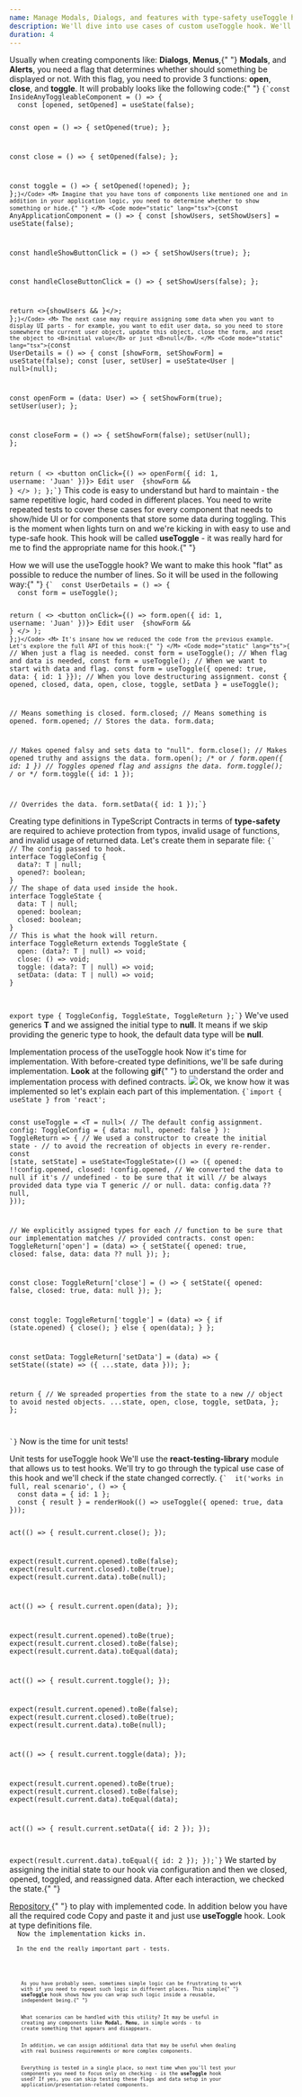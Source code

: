 ```yaml
---
name: Manage Modals, Dialogs, and features with type-safety useToggle hook
description: We'll dive into use cases of custom useToggle hook. We'll implement it, write types and add tests. We'll show the code before and after the implementation of useToggle.
duration: 4
---
```


<Prelude label="Let's understand why you may need the useToggle hook">
  <M>
    Usually when creating components like: <B>Dialogs</B>, <B>Menus</B>,{" "}
    <B>Modals</B>, and <B>Alerts</B>, you need a flag that determines whether
    should something be displayed or not. With this flag, you need to provide 3
    functions: <B>open</B>, <B>close</B>, and <B>toggle</B>. It will probably
    looks like the following code:{" "}
  </M>
  <Code mode="static" lang="tsx">{`const InsideAnyToggleableComponent = () => {
  const [opened, setOpened] = useState(false);
 
  const open = () => {
    setOpened(true);
  };
 
  const close = () => {
    setOpened(false);
  };
 
  const toggle = () => {
    setOpened(!opened);
  };
};`}</Code>
  <M>
    Imagine that you have tons of components like mentioned one and in addition
    in your application logic, you need to determine whether to show something
    or hide.{" "}
  </M>
  <Code mode="static" lang="tsx">{`const AnyApplicationComponent = () => {
  const [showUsers, setShowUsers] = useState(false);
 
  const handleShowButtonClick = () => {
    setShowUsers(true);
  };
 
  const handleCloseButtonClick = () => {
    setShowUsers(false);
  };
 
  return <>{showUsers && <UsersList />}</>;
};`}</Code>
  <M>
    The next case may require assigning some data when you want to display UI
    parts - for example, you want to edit user data, so you need to store
    somewhere the current user object, update this object, close the form, and
    reset the object to <B>initial value</B> or just <B>null</B>.
  </M>
  <Code mode="static" lang="tsx">{`const UserDetails = () => {
  const [showForm, setShowForm] = useState(false);
  const [user, setUser] = useState<User | null>(null);
 
  const openForm = (data: User) => {
    setShowForm(true);
    setUser(user);
  };
 
  const closeForm = () => {
    setShowForm(false);
    setUser(null);
  };
 
  return (
    <>
      <button onClick={() => openForm({ id: 1, username: 'Juan' })}>
        Edit user
      </button>
      {showForm && <UserForm onClose={closeForm} />}
    </>
  );
};`}</Code>
  <M>
    This code is easy to understand but hard to maintain - the same repetitive
    logic, hard coded in different places. You need to write repeated tests to
    cover these cases for every component that needs to show/hide UI or for
    components that store some data during toggling.
  </M>
  <M>
    This is the moment when lights turn on and we're kicking in with easy to use
    and type-safe hook. This hook will be called <B>useToggle</B> - it was
    really hard for me to find the appropriate name for this hook.{" "}
  </M>
</Prelude>

<Section>
  <XL>How we will use the useToggle hook?</XL>
  <M>
    We want to make this hook "flat" as possible to reduce the number of lines.
    So it will be used in the following way:{" "}
  </M>
  <Code
    description="Have we use a vacuum cleaner?"
    mode="static"
    lang="tsx"
  >{`  const UserDetails = () => {
  const form = useToggle<User>();
 
  return (
    <>
      <button onClick={() => form.open({ id: 1, username: 'Juan' })}>
        Edit user
      </button>
      {showForm && <UserForm onClose={form.close} />}
    </>
  );
};`}</Code>
  <M>
    It's insane how we reduced the code from the previous example. Let's explore
    the full API of this hook:{" "}
  </M>
  <Code mode="static" lang="ts">{`
 // When just a flag is needed.
const form = useToggle();
// When flag and data is needed,
const form = useToggle<User>();
// When we want to start with data and flag.
const form = useToggle<User>({ opened: true, data: { id: 1 }});
// When you love destructuring assignment.
const { opened, closed, data, open, close, toggle, setData } = useToggle();
 
// Means something is closed.
form.closed; 
// Means something is opened.
form.opened; 
// Stores the data.
form.data; 
 
// Makes opened falsy and sets data to "null".
form.close();
// Makes opened truthy and assigns the data.
form.open(); /* or */ form.open({ id: 1 })
// Toggles opened flag and assigns the data.
form.toggle(); /* or */ form.toggle({ id: 1 });
 
// Overrides the data.
form.setData({ id: 1 });`}</Code>
</Section>

<Section>
  <XL>Creating type definitions in TypeScript</XL>
  <M>
    Contracts in terms of <B>type-safety</B> are required to achieve protection
    from typos, invalid usage of functions, and invalid usage of returned data.
    Let's create them in separate file:
  </M>
  <Code mode="static" lang="ts">{`  
// The config passed to hook.
interface ToggleConfig<T = null> {
  data?: T | null;
  opened?: boolean;
}
// The shape of data used inside the hook.
interface ToggleState<T = null> {
  data: T | null;
  opened: boolean;
  closed: boolean;
}
// This is what the hook will return.
interface ToggleReturn<T = null> extends ToggleState<T> {
  open: (data?: T | null) => void;
  close: () => void;
  toggle: (data?: T | null) => void;
  setData: (data: T | null) => void;
}
 
export type { ToggleConfig, ToggleState, ToggleReturn };`}</Code>
  <M>
    We've used generics <B>T</B> and we assigned the initial type to <B>null</B>.
    It means if we skip providing the generic type to hook, the default data type
    will be <B>null</B>.
  </M>
</Section>

<Section>
  <XL>Implementation process of the useToggle hook</XL>
  <M>
    Now it's time for implementation. With before-created type definitions,
    we'll be safe during implementation. <B>Look</B> at the following <B>gif</B>{" "}
    to understand the order and implementation process with defined contracts.
  </M>
  <Img src="https://drive.google.com/uc?export=view&id=1V6zb9ghHyuLVYA8Q-8vty8nyipBRFTMO" />
  <M>
    Ok, we know how it was implemented so let's explain each part of this
    implementation.
  </M>
  <Code mode="static" lang="ts">{`import { useState } from 'react';
 
const useToggle = <T = null>(
  // The default config assignment.
  config: ToggleConfig<T> = { data: null, opened: false }
): ToggleReturn<T> => {
  // We used a constructor to create the initial state - 
  // to avoid the recreation of objects in every re-render.
  const [state, setState] = useState<ToggleState<T>>(() => ({
    opened: !!config.opened,
    closed: !config.opened,
    // We converted the data to null if it's 
    // undefined - to be sure that it will 
    // be always provided data type via T generic 
    // or null.
    data: config.data ?? null,
  }));
 
  // We explicitly assigned types for each 
  // function to be sure that our implementation matches 
  // provided contracts. 
  const open: ToggleReturn<T>['open'] = (data) => {
    setState({ opened: true, closed: false, data: data ?? null });
  };
 
  const close: ToggleReturn<T>['close'] = () => {
    setState({ opened: false, closed: true, data: null });
  };
 
  const toggle: ToggleReturn<T>['toggle'] = (data) => {
    if (state.opened) {
      close();
    } else {
      open(data);
    }
  };
 
  const setData: ToggleReturn<T>['setData'] = (data) => {
    setState((state) => ({ ...state, data }));
  };
 
  return {
    // We spreaded properties from the state to a new 
    // object to avoid nested objects.
    ...state,
    open,
    close,
    toggle,
    setData,
  };
};
 
`}</Code>
  <M>Now is the time for unit tests!</M>
</Section>

<Section>
  <XL>Unit tests for useToggle hook</XL>
  <M>
    We'll use the <B>react-testing-library</B> module that allows us to test
    hooks. We'll try to go through the typical use case of this hook and we'll
    check if the state changed correctly.
  </M>
  <Code mode="static" lang="ts">{`  it('works in full, real scenario', () => {
  const data = { id: 1 };
  const { result } = renderHook(() => useToggle({ opened: true, data }));
 
  act(() => {
    result.current.close();
  });
 
  expect(result.current.opened).toBe(false);
  expect(result.current.closed).toBe(true);
  expect(result.current.data).toBe(null);
 
  act(() => {
    result.current.open(data);
  });
 
  expect(result.current.opened).toBe(true);
  expect(result.current.closed).toBe(false);
  expect(result.current.data).toEqual(data);
 
  act(() => {
    result.current.toggle();
  });
 
  expect(result.current.opened).toBe(false);
  expect(result.current.closed).toBe(true);
  expect(result.current.data).toBe(null);
 
  act(() => {
    result.current.toggle(data);
  });
 
  expect(result.current.opened).toBe(true);
  expect(result.current.closed).toBe(false);
  expect(result.current.data).toEqual(data);
 
  act(() => {
    result.current.setData({ id: 2 });
  });
 
  expect(result.current.data).toEqual({ id: 2 });
});`}</Code>
  <M>
    We started by assigning the initial state to our hook via configuration and
    then we closed, opened, toggled, and reassigned data. After each
    interaction, we checked the state.{" "}
  </M>
</Section>

<Example label="Final result">
  <M>
    <A
      href="https://github.com/polubis/Dream-stack-for-React-dev/tree/article/Manage-Modals%2C-Dialogs%2C-and-features-with-type-safety-useToggle-hook/system/libs/figa-hooks/src/lib/use-toggle"
      outside
    >
      Repository
    </A>{" "}
    to play with implemented code. In addition below you have all the required
    code Copy and paste it and just use <B>useToggle</B> hook.
  </M>
  <M>Look at type definitions file. </M>
  <Code
    description="defs.ts"
    rolled
    mode="async"
    src="https://raw.githubusercontent.com/polubis/Dream-stack-for-React-dev/article/Manage-Modals%2C-Dialogs%2C-and-features-with-type-safety-useToggle-hook/system/libs/figa-hooks/src/lib/use-toggle/defs.ts"
    lang="ts"
  />
  <M>Now the implementation kicks in. </M>
  <Code
    description="use-toggle.ts"
    rolled
    mode="async"
    src="https://raw.githubusercontent.com/polubis/Dream-stack-for-React-dev/article/Manage-Modals%2C-Dialogs%2C-and-features-with-type-safety-useToggle-hook/system/libs/figa-hooks/src/lib/use-toggle/use-toggle.ts"
    lang="ts"
  />
  <M>In the end the really important part - tests.</M>
  <Code
    description="use-toggle.test.ts"
    rolled
    mode="async"
    src="https://raw.githubusercontent.com/polubis/Dream-stack-for-React-dev/article/Manage-Modals%2C-Dialogs%2C-and-features-with-type-safety-useToggle-hook/system/libs/figa-hooks/src/lib/use-toggle/use-toggle.test.ts"
    lang="ts"
  />
</Example>

<Summary label="What did we learn in this lesson?">
  <M>
    As you have probably seen, sometimes simple logic can be frustrating to work
    with if you need to repeat such logic in different places. This simple{" "}
    <B>useToggle</B> hook shows how you can wrap such logic inside a reusable,
    independent being.{" "}
  </M>
  <M>
    What scenarios can be handled with this utility? It may be useful in
    creating any components like <B>Modal</B>, <B>Menu</B>, in simple words - to
    create something that appears and disappears.
  </M>
  <M>
    In addition, we can assign additional data that may be useful when dealing
    with real business requirements or more complex components.
  </M>
  <M>
    Everything is tested in a single place, so next time when you'll test your
    components you need to focus only on checking - is the <B>useToggle</B> hook
    used? If yes, you can skip testing these flags and data setup in your
    application/presentation-related components.
  </M>
</Summary>
